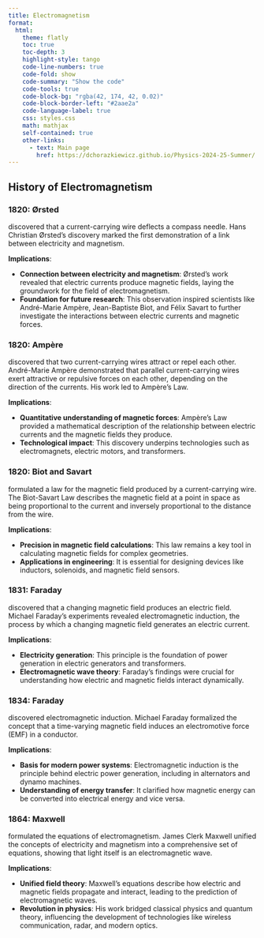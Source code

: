 ```yaml
---
title: Electromagnetism
format:
  html:
    theme: flatly
    toc: true
    toc-depth: 3
    highlight-style: tango
    code-line-numbers: true
    code-fold: show
    code-summary: "Show the code"
    code-tools: true
    code-block-bg: "rgba(42, 174, 42, 0.02)"
    code-block-border-left: "#2aae2a"
    code-language-label: true
    css: styles.css
    math: mathjax
    self-contained: true
    other-links:
      - text: Main page
        href: https://dchorazkiewicz.github.io/Physics-2024-25-Summer/       
---
```


## History of Electromagnetism

### 1820: Ørsted 

discovered that a current-carrying wire deflects a compass needle.
Hans Christian Ørsted’s discovery marked the first demonstration of a link between electricity and magnetism.  

**Implications**:  

- **Connection between electricity and magnetism**: Ørsted's work revealed that electric currents produce magnetic fields, laying the groundwork for the field of electromagnetism.  
- **Foundation for future research**: This observation inspired scientists like André-Marie Ampère, Jean-Baptiste Biot, and Félix Savart to further investigate the interactions between electric currents and magnetic forces.  

### 1820: Ampère 

discovered that two current-carrying wires attract or repel each other.
André-Marie Ampère demonstrated that parallel current-carrying wires exert attractive or repulsive forces on each other, depending on the direction of the currents. His work led to Ampère's Law.  

**Implications**:  

- **Quantitative understanding of magnetic forces**: Ampère’s Law provided a mathematical description of the relationship between electric currents and the magnetic fields they produce.  
- **Technological impact**: This discovery underpins technologies such as electromagnets, electric motors, and transformers.  

### 1820: Biot and Savart 

formulated a law for the magnetic field produced by a current-carrying wire.
The Biot-Savart Law describes the magnetic field at a point in space as being proportional to the current and inversely proportional to the distance from the wire.  

**Implications**:  

- **Precision in magnetic field calculations**: This law remains a key tool in calculating magnetic fields for complex geometries.  
- **Applications in engineering**: It is essential for designing devices like inductors, solenoids, and magnetic field sensors.  

### 1831: Faraday

discovered that a changing magnetic field produces an electric field.
Michael Faraday’s experiments revealed electromagnetic induction, the process by which a changing magnetic field generates an electric current.  

**Implications**:  

- **Electricity generation**: This principle is the foundation of power generation in electric generators and transformers.  
- **Electromagnetic wave theory**: Faraday’s findings were crucial for understanding how electric and magnetic fields interact dynamically.  

### 1834: Faraday

discovered electromagnetic induction.
Michael Faraday formalized the concept that a time-varying magnetic field induces an electromotive force (EMF) in a conductor.  

**Implications**:  

- **Basis for modern power systems**: Electromagnetic induction is the principle behind electric power generation, including in alternators and dynamo machines.  
- **Understanding of energy transfer**: It clarified how magnetic energy can be converted into electrical energy and vice versa.  

### 1864: Maxwell 

formulated the equations of electromagnetism.
James Clerk Maxwell unified the concepts of electricity and magnetism into a comprehensive set of equations, showing that light itself is an electromagnetic wave.  

**Implications**:  

- **Unified field theory**: Maxwell’s equations describe how electric and magnetic fields propagate and interact, leading to the prediction of electromagnetic waves.  
- **Revolution in physics**: His work bridged classical physics and quantum theory, influencing the development of technologies like wireless communication, radar, and modern optics.
